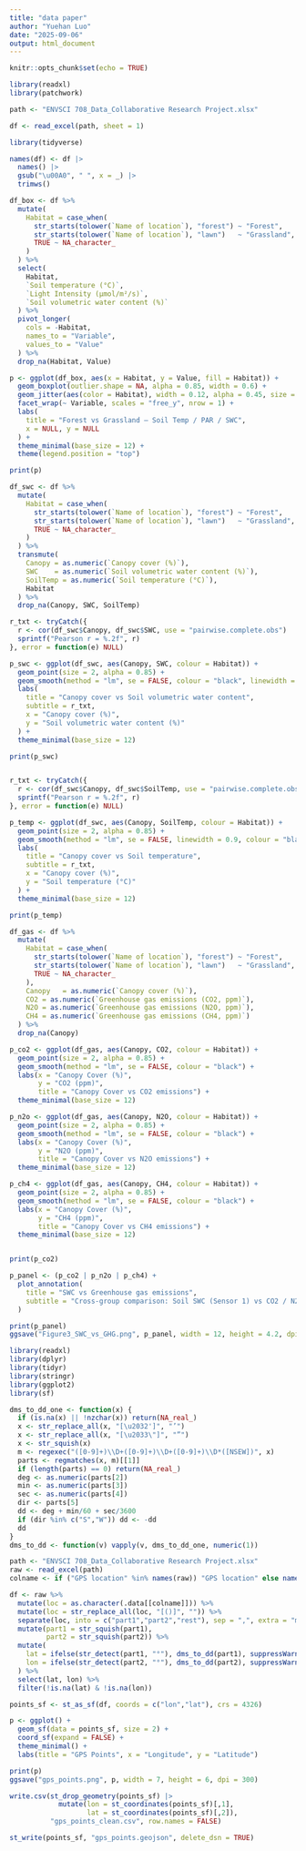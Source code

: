 ```yaml
---
title: "data paper"
author: "Yuehan Luo"
date: "2025-09-06"
output: html_document
---
```


```r
knitr::opts_chunk$set(echo = TRUE)
```

```r
library(readxl)
library(patchwork)

path <- "ENVSCI 708_Data_Collaborative Research Project.xlsx"

df <- read_excel(path, sheet = 1)

```

```r

library(tidyverse)

names(df) <- df |>
  names() |>
  gsub("\u00A0", " ", x = _) |>
  trimws()

df_box <- df %>%
  mutate(
    Habitat = case_when(
      str_starts(tolower(`Name of location`), "forest") ~ "Forest",
      str_starts(tolower(`Name of location`), "lawn")   ~ "Grassland",
      TRUE ~ NA_character_
    )
  ) %>%
  select(
    Habitat,
    `Soil temperature (°C)`,
    `Light Intensity (μmol/m²/s)`,
    `Soil volumetric water content (%)`
  ) %>%
  pivot_longer(
    cols = -Habitat,
    names_to = "Variable",
    values_to = "Value"
  ) %>%
  drop_na(Habitat, Value)

p <- ggplot(df_box, aes(x = Habitat, y = Value, fill = Habitat)) +
  geom_boxplot(outlier.shape = NA, alpha = 0.85, width = 0.6) +
  geom_jitter(aes(color = Habitat), width = 0.12, alpha = 0.45, size = 1.6) +
  facet_wrap(~ Variable, scales = "free_y", nrow = 1) +
  labs(
    title = "Forest vs Grassland — Soil Temp / PAR / SWC",
    x = NULL, y = NULL
  ) +
  theme_minimal(base_size = 12) +
  theme(legend.position = "top")

print(p)
```

```r
df_swc <- df %>%
  mutate(
    Habitat = case_when(
      str_starts(tolower(`Name of location`), "forest") ~ "Forest",
      str_starts(tolower(`Name of location`), "lawn")   ~ "Grassland",
      TRUE ~ NA_character_
    )
  ) %>%
  transmute(
    Canopy = as.numeric(`Canopy cover (%)`),
    SWC    = as.numeric(`Soil volumetric water content (%)`),
    SoilTemp = as.numeric(`Soil temperature (°C)`),
    Habitat
  ) %>%
  drop_na(Canopy, SWC, SoilTemp)

r_txt <- tryCatch({
  r <- cor(df_swc$Canopy, df_swc$SWC, use = "pairwise.complete.obs")
  sprintf("Pearson r = %.2f", r)
}, error = function(e) NULL)

p_swc <- ggplot(df_swc, aes(Canopy, SWC, colour = Habitat)) +
  geom_point(size = 2, alpha = 0.85) +
  geom_smooth(method = "lm", se = FALSE, colour = "black", linewidth = 0.9) +
  labs(
    title = "Canopy cover vs Soil volumetric water content",
    subtitle = r_txt,
    x = "Canopy cover (%)",
    y = "Soil volumetric water content (%)"
  ) +
  theme_minimal(base_size = 12)

print(p_swc)


r_txt <- tryCatch({
  r <- cor(df_swc$Canopy, df_swc$SoilTemp, use = "pairwise.complete.obs")
  sprintf("Pearson r = %.2f", r)
}, error = function(e) NULL)

p_temp <- ggplot(df_swc, aes(Canopy, SoilTemp, colour = Habitat)) +
  geom_point(size = 2, alpha = 0.85) +
  geom_smooth(method = "lm", se = FALSE, linewidth = 0.9, colour = "black") +
  labs(
    title = "Canopy cover vs Soil temperature",
    subtitle = r_txt,
    x = "Canopy cover (%)",
    y = "Soil temperature (°C)"
  ) +
  theme_minimal(base_size = 12)

print(p_temp)

```

```r
df_gas <- df %>%
  mutate(
    Habitat = case_when(
      str_starts(tolower(`Name of location`), "forest") ~ "Forest",
      str_starts(tolower(`Name of location`), "lawn")   ~ "Grassland",
      TRUE ~ NA_character_
    ),
    Canopy   = as.numeric(`Canopy cover (%)`),
    CO2 = as.numeric(`Greenhouse gas emissions (CO2, ppm)`),
    N2O = as.numeric(`Greenhouse gas emissions (N2O, ppm)`),
    CH4 = as.numeric(`Greenhouse gas emissions (CH4, ppm)`)
  ) %>%
  drop_na(Canopy)

p_co2 <- ggplot(df_gas, aes(Canopy, CO2, colour = Habitat)) +
  geom_point(size = 2, alpha = 0.85) +
  geom_smooth(method = "lm", se = FALSE, colour = "black") +
  labs(x = "Canopy Cover (%)",
       y = "CO2 (ppm)",
       title = "Canopy Cover vs CO2 emissions") +
  theme_minimal(base_size = 12)

p_n2o <- ggplot(df_gas, aes(Canopy, N2O, colour = Habitat)) +
  geom_point(size = 2, alpha = 0.85) +
  geom_smooth(method = "lm", se = FALSE, colour = "black") +
  labs(x = "Canopy Cover (%)",
       y = "N2O (ppm)",
       title = "Canopy Cover vs N2O emissions") +
  theme_minimal(base_size = 12)

p_ch4 <- ggplot(df_gas, aes(Canopy, CH4, colour = Habitat)) +
  geom_point(size = 2, alpha = 0.85) +
  geom_smooth(method = "lm", se = FALSE, colour = "black") +
  labs(x = "Canopy Cover (%)",
       y = "CH4 (ppm)",
       title = "Canopy Cover vs CH4 emissions") +
  theme_minimal(base_size = 12)


print(p_co2)

p_panel <- (p_co2 | p_n2o | p_ch4) +
  plot_annotation(
    title = "SWC vs Greenhouse gas emissions",
    subtitle = "Cross-group comparison: Soil SWC (Sensor 1) vs CO2 / N2O / CH4 (other group)",
  )

print(p_panel)
ggsave("Figure3_SWC_vs_GHG.png", p_panel, width = 12, height = 4.2, dpi = 300, bg = "white")

```

```r
library(readxl)
library(dplyr)
library(tidyr)
library(stringr)
library(ggplot2)
library(sf)

dms_to_dd_one <- function(x) {
  if (is.na(x) || !nzchar(x)) return(NA_real_)
  x <- str_replace_all(x, "[\u2032']", "’")
  x <- str_replace_all(x, "[\u2033\"]", "”")
  x <- str_squish(x)
  m <- regexec("([0-9]+)\\D+([0-9]+)\\D+([0-9]+)\\D*([NSEW])", x)
  parts <- regmatches(x, m)[[1]]
  if (length(parts) == 0) return(NA_real_)
  deg <- as.numeric(parts[2])
  min <- as.numeric(parts[3])
  sec <- as.numeric(parts[4])
  dir <- parts[5]
  dd <- deg + min/60 + sec/3600
  if (dir %in% c("S","W")) dd <- -dd
  dd
}
dms_to_dd <- function(v) vapply(v, dms_to_dd_one, numeric(1))

path <- "ENVSCI 708_Data_Collaborative Research Project.xlsx"
raw <- read_excel(path)
colname <- if ("GPS location" %in% names(raw)) "GPS location" else names(raw)[1]

df <- raw %>%
  mutate(loc = as.character(.data[[colname]])) %>%
  mutate(loc = str_replace_all(loc, "[()]", "")) %>%
  separate(loc, into = c("part1","part2","rest"), sep = ",", extra = "merge", fill = "right") %>%
  mutate(part1 = str_squish(part1),
         part2 = str_squish(part2)) %>%
  mutate(
    lat = ifelse(str_detect(part1, "°"), dms_to_dd(part1), suppressWarnings(as.numeric(part1))),
    lon = ifelse(str_detect(part2, "°"), dms_to_dd(part2), suppressWarnings(as.numeric(part2)))
  ) %>%
  select(lat, lon) %>%
  filter(!is.na(lat) & !is.na(lon))

points_sf <- st_as_sf(df, coords = c("lon","lat"), crs = 4326)

p <- ggplot() +
  geom_sf(data = points_sf, size = 2) +
  coord_sf(expand = FALSE) +
  theme_minimal() +
  labs(title = "GPS Points", x = "Longitude", y = "Latitude")

print(p)
ggsave("gps_points.png", p, width = 7, height = 6, dpi = 300)

write.csv(st_drop_geometry(points_sf) |>
            mutate(lon = st_coordinates(points_sf)[,1],
                   lat = st_coordinates(points_sf)[,2]),
          "gps_points_clean.csv", row.names = FALSE)

st_write(points_sf, "gps_points.geojson", delete_dsn = TRUE)
```






